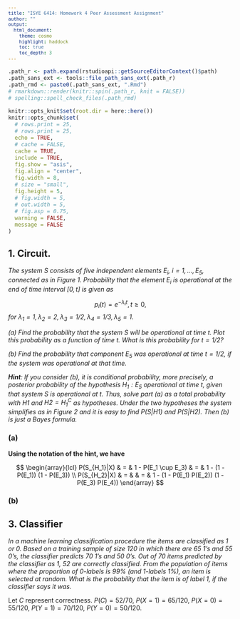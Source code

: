 ```yaml
---
title: "ISYE 6414: Homework 4 Peer Assessment Assignment"
author: ""
output:
  html_document:
    theme: cosmo
    highlight: haddock
    toc: true
    toc_depth: 3
---
```


```r
.path_r <- path.expand(rstudioapi::getSourceEditorContext()$path)
.path_sans_ext <- tools::file_path_sans_ext(.path_r)
.path_rmd <- paste0(.path_sans_ext, ".Rmd")
# rmarkdown::render(knitr::spin(.path_r, knit = FALSE))
# spelling::spell_check_files(.path_rmd)

```
```r
knitr::opts_knit$set(root.dir = here::here())
knitr::opts_chunk$set(
  # rows.print = 25,
  # rows.print = 25,
  echo = TRUE,
  # cache = FALSE,
  cache = TRUE,
  include = TRUE,
  fig.show = "asis",
  fig.align = "center",
  fig.width = 8,
  # size = "small",
  fig.height = 5,
  # fig.width = 5,
  # out.width = 5,
  # fig.asp = 0.75,
  warning = FALSE,
  message = FALSE
)
```

<style type="text/css">
body, td {
  font-size: 14px;
}
code.r{
  font-size: 12px;
}
pre {
  font-size: 12px;
}
instructions {
  font-style: italic;
}
response {
  font-weight: bold;
}
hide {
  display: none;
}
</style>

## 1. Circuit.

<instructions>
The system S consists of five independent elements $E_i$, $i = 1, \dots , E_5$, connected as in Figure 1. Probability that the element $E_i$ is operational at the end of time interval $[0,t]$ is given as
</instructions>

$$
p_i(t) = e^{-\lambda_i t}, t \geq 0,
$$
<instructions>
for $\lambda_1 = 1, \lambda_2 = 2, \lambda_3 = 1/2, \lambda_4 = 1/3, \lambda_5 = 1$.
</instructions>


<instructions>
(a) Find the probability that the system $S$ will be operational at time $t$. Plot this probability as a function of time $t$. What is this probability for $t = 1/2$?
</instructions>

<instructions>
(b) Find the probability that component $E_5$ was operational at time $t = 1/2$, if the system was operational at that time.
</instructions>

<instructions>
**Hint**: If you consider (b), it is conditional probability, more precisely, a posterior probability of the hypothesis $H_1 : E_5$ operational at time $t$, given that system S is operational at t. Thus, solve part (a) as a total probability with $H1$ and $H2 = H_1^C$ as hypotheses. Under the two hypotheses the system simplifies as in Figure 2 and it is easy to find $P(S|H1)$ and $P(S|H2)$.
Then (b) is just a Bayes formula.
</instructions>


### (a)

<response>
Using the notation of the hint, we have

$$
\begin{array}{lcl}
P(S_{H_1}|X) & = & 1 - P(E_1 \cup E_3) & = & 1 - (1 - P(E_1)) (1 - P(E_3)) \\
P(S_{H_2}|X) & = & & = & 1 - (1 - P(E_1) P(E_2)) (1 - P(E_3) P(E_4))
\end{array}
$$
</response>

### (b)

## 3. Classifier

<instructions>
In a machine learning classification procedure the items are classified as 1 or
0. Based on a training sample of size 120 in which there are 65 1’s and 55 0’s, the classifier
predicts 70 1’s and 50 0’s. Out of 70 items predicted by the classifier as 1, 52 are correctly
classified.
From the population of items where the proportion of 0-labels is 99% (and 1-labels 1%),
an item is selected at random. What is the probability that the item is of label 1, if the
classifier says it was.
</instruction>

Let $C$ represent correctness.
$P(C)=52/70$, $P(X=1)=65/120$, $P(X=0)=55/120$, $P(Y=1)=70/120$, $P(Y=0)=50/120$.


